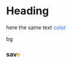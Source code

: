 # Heading 

here the same text <span style="color: rgb(37, 99, 235);">color</span>

<mark data-color="var(--novel-highlight-green)" style="background-color: var(--novel-highlight-green); color: inherit;">bg</mark>

### sav<span style="color: rgb(255, 165, 0);">e</span>